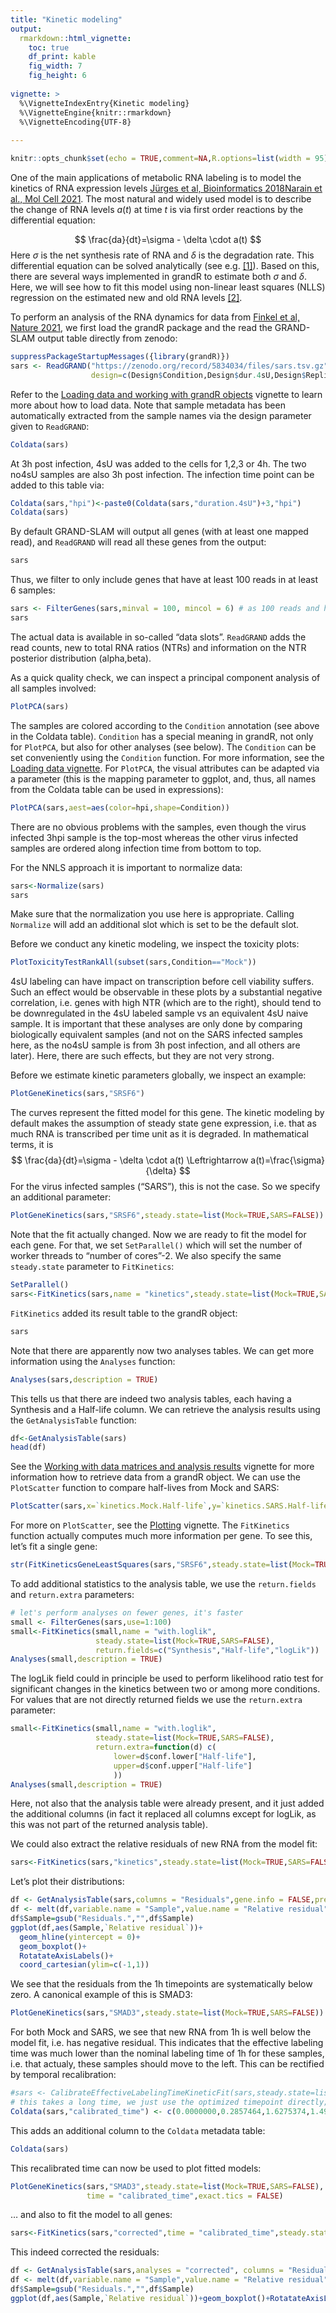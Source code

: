 ```yaml
---
title: "Kinetic modeling"
output: 
  rmarkdown::html_vignette:
    toc: true
    df_print: kable
    fig_width: 7
    fig_height: 6
      
vignette: >
  %\VignetteIndexEntry{Kinetic modeling}
  %\VignetteEngine{knitr::rmarkdown}
  %\VignetteEncoding{UTF-8}
  
---
```

```r
knitr::opts_chunk$set(echo = TRUE,comment=NA,R.options=list(width = 95))
```

One of the main applications of metabolic RNA labeling is to model the kinetics of RNA expression levels [Jürges et al, Bioinformatics 2018](https://doi.org/10.1093/bioinformatics/bty256)[Narain et al., Mol Cell 2021](https://doi.org/10.1016/j.molcel.2021.06.016). The most natural and widely used model is to describe the change of RNA levels $a(t)$ at time $t$ is via first order reactions by the differential equation:


$$
\frac{da}{dt}=\sigma - \delta \cdot a(t)
$$
Here $\sigma$ is the net synthesis rate of RNA and $\delta$ is the degradation rate. This differential equation can be solved analytically (see e.g. [[1]](https://doi.org/10.1093/bioinformatics/bty256)). Based on this, there are several ways implemented in grandR to estimate both $\sigma$ and $\delta$. Here, we will see how to fit this model using non-linear least squares (NLLS) regression on the estimated new and old RNA levels [[2]](https://doi.org/10.1016/j.molcel.2021.06.016).

To perform an analysis of the RNA dynamics for data from [Finkel et al, Nature 2021](https://www.nature.com/articles/s41586-021-03610-3), we first load the grandR package and the read the GRAND-SLAM output table directly from zenodo:

```r
suppressPackageStartupMessages({library(grandR)})
sars <- ReadGRAND("https://zenodo.org/record/5834034/files/sars.tsv.gz",
                  design=c(Design$Condition,Design$dur.4sU,Design$Replicate))
```
Refer to the [Loading data and working with grandR objects](loading-data.html) vignette to learn more about how to load data.
Note that sample metadata has been automatically extracted from the sample names via the design parameter given to `ReadGRAND`:

```r
Coldata(sars)
```

At 3h post infection, 4sU was added to the cells for 1,2,3 or 4h. The two no4sU samples are also 3h post infection. The infection time point can be added to this table via:

```r
Coldata(sars,"hpi")<-paste0(Coldata(sars,"duration.4sU")+3,"hpi")
Coldata(sars)
```

By default GRAND-SLAM will output all genes (with at least one mapped read), and `ReadGRAND` will read all these genes from the output:

```r
sars
```
Thus, we filter to only include genes that have at least 100 reads in at least 6 samples:
```r
sars <- FilterGenes(sars,minval = 100, mincol = 6) # as 100 reads and half of the sample is the default, this is identical to sars <- FilterGenes(sars)
sars
```
The actual data is available in so-called "data slots". `ReadGRAND` adds the read counts, new to total RNA ratios (NTRs) and information on the NTR posterior distribution (alpha,beta).

As a quick quality check, we can inspect a principal component analysis of all samples involved:
```r
PlotPCA(sars)
```

The samples are colored according to the `Condition` annotation (see above in the Coldata table). `Condition` has a special meaning in grandR, not only for `PlotPCA`, but also for other analyses (see below). The `Condition` can be set conveniently using the `Condition` function. For more information, see the [Loading data vignette](loading-data.html). For `PlotPCA`, the visual attributes can be adapted via a parameter (this is the mapping parameter to ggplot, and, thus, all names from the Coldata table can be used in expressions):
```r
PlotPCA(sars,aest=aes(color=hpi,shape=Condition))
```
There are no obvious problems with the samples, even though the virus infected 3hpi sample is the top-most whereas the other virus infected samples are ordered along infection time from bottom to top.

For the NNLS approach it is important to normalize data:
```r
sars<-Normalize(sars)
sars
```
Make sure that the normalization you use here is appropriate. Calling `Normalize` will add an additional slot which is set to be the default slot.

Before we conduct any kinetic modeling, we inspect the toxicity plots:
```r
PlotToxicityTestRankAll(subset(sars,Condition=="Mock"))
```
4sU labeling can have impact on transcription before cell viability suffers. Such an effect would be observable in these plots by a substantial negative correlation, i.e. genes with high NTR (which are to the right), should tend to be downregulated in the 4sU labeled sample vs an equivalent 4sU naive sample. It is important that these analyses are only done by comparing biologically equivalent samples (and not on the SARS infected samples here, as the no4sU sample is from 3h post infection, and all others are later). Here, there are such effects, but they are not very strong.

Before we estimate kinetic parameters globally, we inspect an example:
```r
PlotGeneKinetics(sars,"SRSF6")
```

The curves represent the fitted model for this gene. The kinetic modeling by default makes the assumption of steady state gene expression, i.e. that as much RNA is transcribed per time unit as it is degraded. In mathematical terms, it is 
$$
 \frac{da}{dt}=\sigma - \delta \cdot a(t) \Leftrightarrow a(t)=\frac{\sigma}{\delta}
$$
For the virus infected samples ("SARS"), this is not the case. So we specify an additional parameter:
```r
PlotGeneKinetics(sars,"SRSF6",steady.state=list(Mock=TRUE,SARS=FALSE))
```

Note that the fit actually changed. Now we are ready to fit the model for each gene. For that, we set `SetParallel()` which will set the number of worker threads to "number of cores"-2. We also specify the same `steady.state` parameter to `FitKinetics`:

```r
SetParallel()
sars<-FitKinetics(sars,name = "kinetics",steady.state=list(Mock=TRUE,SARS=FALSE))
```

`FitKinetics` added its result table to the grandR object:
```r
sars
```

Note that there are apparently now two analyses tables. We can get more information using the `Analyses` function:

```r
Analyses(sars,description = TRUE)
```
This tells us that there are indeed two analysis tables, each having a Synthesis and a Half-life column. We can retrieve the analysis results using the `GetAnalysisTable` function:
```r
df<-GetAnalysisTable(sars)
head(df)
```
See the [Working with data matrices and analysis results](data-matrices-and-analysis-results.html) vignette for more information how to retrieve data from a grandR object. We can use the `PlotScatter` function to compare half-lives from Mock and SARS:

```r
PlotScatter(sars,x=`kinetics.Mock.Half-life`,y=`kinetics.SARS.Half-life`,log=TRUE)+geom_abline()
```

For more on `PlotScatter`, see the [Plotting](plotting.html) vignette. The `FitKinetics` function actually computes much more information per gene. To see this, let's fit a single gene:
```r
str(FitKineticsGeneLeastSquares(sars,"SRSF6",steady.state=list(Mock=TRUE,SARS=FALSE)))
```

To add additional statistics to the analysis table, we use the `return.fields` and `return.extra` parameters:
```r
# let's perform analyses on fewer genes, it's faster
small <- FilterGenes(sars,use=1:100)             
small<-FitKinetics(small,name = "with.loglik",
                   steady.state=list(Mock=TRUE,SARS=FALSE),
                   return.fields=c("Synthesis","Half-life","logLik"))
Analyses(small,description = TRUE)
```

The logLik field could in principle be used to perform likelihood ratio test for significant changes in the kinetics between two or among more conditions. For values that are not 
directly returned fields we use the `return.extra` parameter:

```r
small<-FitKinetics(small,name = "with.loglik",
                   steady.state=list(Mock=TRUE,SARS=FALSE),
                   return.extra=function(d) c(
                       lower=d$conf.lower["Half-life"],
                       upper=d$conf.upper["Half-life"]
                       ))
Analyses(small,description = TRUE)
```
Here, not also that the analysis table were already present, and it just added the additional columns (in fact it replaced all columns except for logLik, as this was not part of the returned analysis table).

We could also extract the relative residuals of new RNA from the model fit:
```r
sars<-FitKinetics(sars,"kinetics",steady.state=list(Mock=TRUE,SARS=FALSE),return.extra = function(s) setNames(s$residuals$Relative,paste0("Residuals.",s$residuals$Name))[s$residuals$Type=="new"])
```
Let's plot their distributions:
```r
df <- GetAnalysisTable(sars,columns = "Residuals",gene.info = FALSE,prefix.by.analysis = FALSE)
df <- melt(df,variable.name = "Sample",value.name = "Relative residual",id.vars = c())
df$Sample=gsub("Residuals.","",df$Sample)
ggplot(df,aes(Sample,`Relative residual`))+
  geom_hline(yintercept = 0)+
  geom_boxplot()+
  RotatateAxisLabels()+
  coord_cartesian(ylim=c(-1,1))
```

We see that the residuals from the 1h timepoints are systematically below zero. A canonical example of this is SMAD3:
```r
PlotGeneKinetics(sars,"SMAD3",steady.state=list(Mock=TRUE,SARS=FALSE))
```
For both Mock and SARS, we see that new RNA from 1h is well below the model fit, i.e. has negative residual. This indicates that the effective labeling time was much lower than the nominal labeling time of 1h for these samples, i.e. that actualy, these samples should move to the left. This can be rectified by temporal recalibration:

```r
#sars <- CalibrateEffectiveLabelingTimeKineticFit(sars,steady.state=list(Mock=TRUE,SARS=FALSE),name.init = "init_time")
# this takes a long time, we just use the optimized timepoint directly; feel free to uncomment and compare!
Coldata(sars,"calibrated_time") <- c(0.0000000,0.2857464,1.6275374,1.4987246,2.5506585,4.0000000,0.0000000,0.3842279,2.0826150,1.8797744,2.9423108,4.0000000)
```
This adds an additional column to the `Coldata` metadata table:
```r
Coldata(sars)
```

This recalibrated time can now be used to plot fitted models:
```r
PlotGeneKinetics(sars,"SMAD3",steady.state=list(Mock=TRUE,SARS=FALSE),
                 time = "calibrated_time",exact.tics = FALSE)
```

... and also to fit the model to all genes:
```r
sars<-FitKinetics(sars,"corrected",time = "calibrated_time",steady.state=list(Mock=TRUE,SARS=FALSE),return.extra = function(s) setNames(s$residuals$Relative,paste0("Residuals.",s$residuals$Name))[s$residuals$Type=="new"])
```

This indeed corrected the residuals:
```r
df <- GetAnalysisTable(sars,analyses = "corrected", columns = "Residuals",gene.info = FALSE,prefix.by.analysis = FALSE)
df <- melt(df,variable.name = "Sample",value.name = "Relative residual",id.vars = c())
df$Sample=gsub("Residuals.","",df$Sample)
ggplot(df,aes(Sample,`Relative residual`))+geom_boxplot()+RotatateAxisLabels()+geom_hline(yintercept = 0)+coord_cartesian(ylim=c(-1,1))
```

